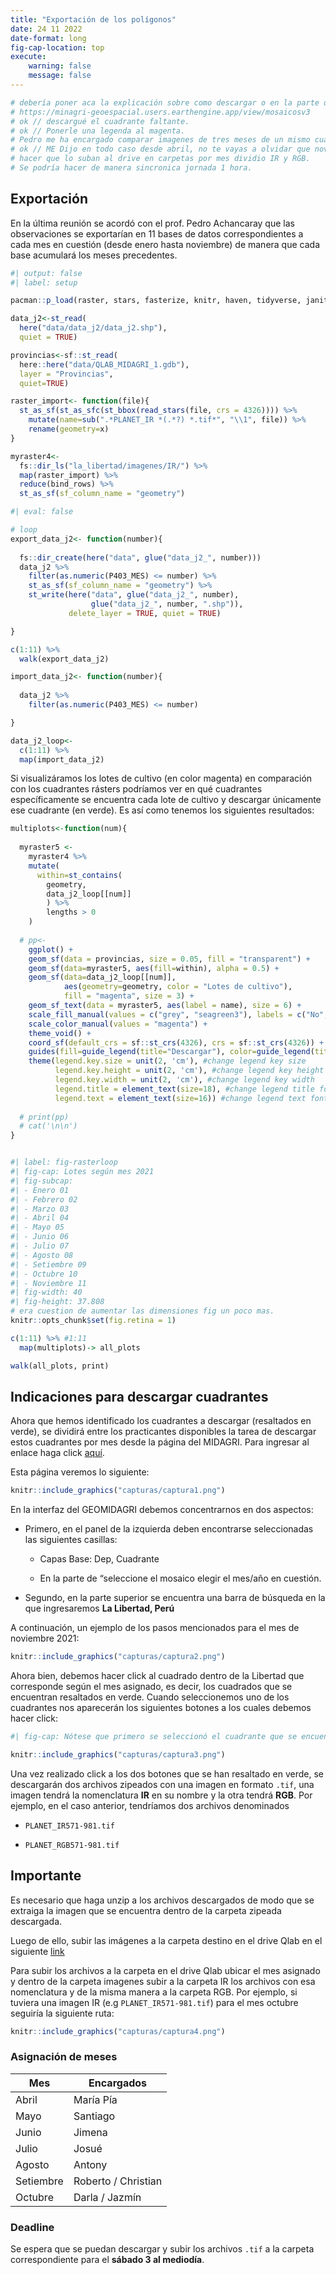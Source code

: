 ```yaml
---
title: "Exportación de los polígonos"
date: 24 11 2022
date-format: long
fig-cap-location: top
execute: 
    warning: false
    message: false
---
```


```r
# debería poner aca la explicación sobre como descargar o en la parte de abajo.
# https://minagri-geoespacial.users.earthengine.app/view/mosaicosv3
# ok // descargué el cuadrante faltante.
# ok // Ponerle una legenda al magenta.
# Pedro me ha encargado comparar imagenes de tres meses de un mismo cuadrante para ver si varían las imagenes (EN COLA PEDIDO)
# ok // ME Dijo en todo caso desde abril, no te vayas a olvidar que noviembre ya esta.
# hacer que lo suban al drive en carpetas por mes dividio IR y RGB.
# Se podría hacer de manera sincronica jornada 1 hora.
```

## Exportación

En la última reunión se acordó con el prof. Pedro Achancaray que las observaciones se exportarían en 11 bases de datos correspondientes a cada mes en cuestión (desde enero hasta noviembre) de manera que cada base acumulará los meses precedentes.

```r
#| output: false
#| label: setup

pacman::p_load(raster, stars, fasterize, knitr, haven, tidyverse, janitor, glue, sf, here, gt, kableExtra, fs, glue)

data_j2<-st_read(
  here("data/data_j2/data_j2.shp"), 
  quiet = TRUE)

provincias<-sf::st_read(
  here::here("data/QLAB_MIDAGRI_1.gdb"), 
  layer = "Provincias", 
  quiet=TRUE)

raster_import<- function(file){
  st_as_sf(st_as_sfc(st_bbox(read_stars(file, crs = 4326)))) %>% 
    mutate(name=sub(".*PLANET_IR *(.*?) *.tif*", "\\1", file)) %>% 
    rename(geometry=x)
}

myraster4<-
  fs::dir_ls("la_libertad/imagenes/IR/") %>% 
  map(raster_import) %>% 
  reduce(bind_rows) %>% 
  st_as_sf(sf_column_name = "geometry")

```

```r
#| eval: false

# loop
export_data_j2<- function(number){
  
  fs::dir_create(here("data", glue("data_j2_", number)))
  data_j2 %>% 
    filter(as.numeric(P403_MES) <= number) %>% 
    st_as_sf(sf_column_name = "geometry") %>% 
    st_write(here("data", glue("data_j2_", number), 
                  glue("data_j2_", number, ".shp")), 
             delete_layer = TRUE, quiet = TRUE) 

}

c(1:11) %>% 
  walk(export_data_j2)

```

```r

import_data_j2<- function(number){
  
  data_j2 %>% 
    filter(as.numeric(P403_MES) <= number)

}

data_j2_loop<- 
  c(1:11) %>% 
  map(import_data_j2)

```

Si visualizáramos los lotes de cultivo (en color magenta) en comparación con los cuadrantes rásters podríamos ver en qué cuadrantes específicamente se encuentra cada lote de cultivo y descargar únicamente ese cuadrante (en verde). Es así como tenemos los siguientes resultados:

```r

multiplots<-function(num){
  
  myraster5 <- 
    myraster4 %>% 
    mutate(
      within=st_contains(
        geometry, 
        data_j2_loop[[num]]
        ) %>% 
        lengths > 0
    )
  
  # pp<-
    ggplot() + 
    geom_sf(data = provincias, size = 0.05, fill = "transparent") +
    geom_sf(data=myraster5, aes(fill=within), alpha = 0.5) + 
    geom_sf(data=data_j2_loop[[num]], 
            aes(geometry=geometry, color = "Lotes de cultivo"), 
            fill = "magenta", size = 3) +
    geom_sf_text(data = myraster5, aes(label = name), size = 6) +
    scale_fill_manual(values = c("grey", "seagreen3"), labels = c("No", "Sí")) +
    scale_color_manual(values = "magenta") +
    theme_void() + 
    coord_sf(default_crs = sf::st_crs(4326), crs = sf::st_crs(4326)) +
    guides(fill=guide_legend(title="Descargar"), color=guide_legend(title="Polígonos")) +
    theme(legend.key.size = unit(2, 'cm'), #change legend key size
          legend.key.height = unit(2, 'cm'), #change legend key height
          legend.key.width = unit(2, 'cm'), #change legend key width
          legend.title = element_text(size=18), #change legend title font size
          legend.text = element_text(size=16)) #change legend text font size
  
  # print(pp)
  # cat('\n\n')
}



```

```r
#| label: fig-rasterloop
#| fig-cap: Lotes según mes 2021
#| fig-subcap:
#| - Enero 01
#| - Febrero 02
#| - Marzo 03
#| - Abril 04
#| - Mayo 05
#| - Junio 06
#| - Julio 07
#| - Agosto 08
#| - Setiembre 09
#| - Octubre 10
#| - Noviembre 11
#| fig-width: 40
#| fig-height: 37.808
# era cuestion de aumentar las dimensiones fig un poco mas.
knitr::opts_chunk$set(fig.retina = 1)

c(1:11) %>% #1:11
  map(multiplots)-> all_plots

walk(all_plots, print)

```

## Indicaciones para descargar cuadrantes

Ahora que hemos identificado los cuadrantes a descargar (resaltados en verde), se dividirá entre los practicantes disponibles la tarea de descargar estos cuadrantes por mes desde la página del MIDAGRI. Para ingresar al enlace haga click [aquí](https://minagri-geoespacial.users.earthengine.app/view/mosaicosv3).

Esta página veremos lo siguiente:

```r
knitr::include_graphics("capturas/captura1.png")
```

En la interfaz del GEOMIDAGRI debemos concentrarnos en dos aspectos:

-   Primero, en el panel de la izquierda deben encontrarse seleccionadas las siguientes casillas:

    -   Capas Base: Dep, Cuadrante

    -   En la parte de "seleccione el mosaico elegir el mes/año en cuestión.

-   Segundo, en la parte superior se encuentra una barra de búsqueda en la que ingresaremos **La Libertad, Perú**

A continuación, un ejemplo de los pasos mencionados para el mes de noviembre 2021:

```r

knitr::include_graphics("capturas/captura2.png")

```

Ahora bien, debemos hacer click al cuadrado dentro de la Libertad que corresponde según el mes asignado, es decir, los cuadrados que se encuentran resaltados en verde. Cuando seleccionemos uno de los cuadrantes nos aparecerán los siguientes botones a los cuales debemos hacer click:

```r
#| fig-cap: Nótese que primero se seleccionó el cuadrante que se encuentra resaltado en azul y luego aparecieron los botones.

knitr::include_graphics("capturas/captura3.png")

```

Una vez realizado click a los dos botones que se han resaltado en verde, se descargarán dos archivos zipeados con una imagen en formato `.tif`, una imagen tendrá la nomenclatura **IR** en su nombre y la otra tendrá **RGB**. Por ejemplo, en el caso anterior, tendríamos dos archivos denominados

-   `PLANET_IR571-981.tif`

-   `PLANET_RGB571-981.tif`

::: {.callout-important collapse="false" appearance="default" icon="true"}
## Importante

Es necesario que haga unzip a los archivos descargados de modo que se extraiga la imagen que se encuentra dentro de la carpeta zipeada descargada.

Luego de ello, subir las imágenes a la carpeta destino en el drive Qlab en el siguiente [link](https://drive.google.com/drive/folders/15PaOoJwxg5cwouWohJ0zJPDd_3KLpeUP)
:::

Para subir los archivos a la carpeta en el drive Qlab ubicar el mes asignado y dentro de la carpeta imagenes subir a la carpeta IR los archivos con esa nomenclatura y de la misma manera a la carpeta RGB. Por ejemplo, si tuviera una imagen IR (e.g `PLANET_IR571-981.tif`) para el mes octubre seguiría la siguiente ruta:

```r

knitr::include_graphics("capturas/captura4.png")

```

### Asignación de meses

| Mes       | Encargados          |
|-----------|---------------------|
| Abril     | María Pía           |
| Mayo      | Santiago            |
| Junio     | Jimena              |
| Julio     | Josué               |
| Agosto    | Antony              |
| Setiembre | Roberto / Christian |
| Octubre   | Darla / Jazmín      |

### Deadline

Se espera que se puedan descargar y subir los archivos `.tif` a la carpeta correspondiente para el **sábado 3 al mediodía**.
